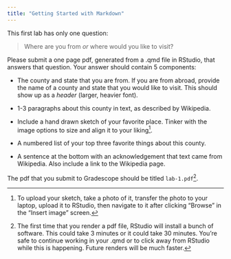 ```yaml
---
title: "Getting Started with Markdown"
---
```


This first lab has only one question:

> Where are you from *or* where would you like to visit?

Please submit a one page pdf, generated from a .qmd file in RStudio, that answers that question. Your answer should contain 5 components:

-  The county and state that you are from. If you are from abroad, provide the name of a county and state that you would like to visit. This should show up as a *header* (larger, heavier font).

-  1-3 paragraphs about this county in text, as described by Wikipedia.

-  Include a hand drawn sketch of your favorite place. Tinker with the image options to size and align it to your liking[^1].

-  A numbered list of your top three favorite things about this county.

-  A sentence at the bottom with an acknowledgement that text came from Wikipedia. Also include a link to the Wikipedia page.

The pdf that you submit to Gradescope should be titled `lab-1.pdf`[^2].

[^1]: To upload your sketch, take a photo of it, transfer the photo to your laptop, upload it to RStudio, then navigate to it after clicking "Browse" in the "Insert image" screen.

[^2]: The first time that you render a pdf file, RStudio will install a bunch of software. This could take 3 minutes or it could take 30 minutes. You're safe to continue working in your .qmd or to click away from RStudio while this is happening. Future renders will be much faster.
